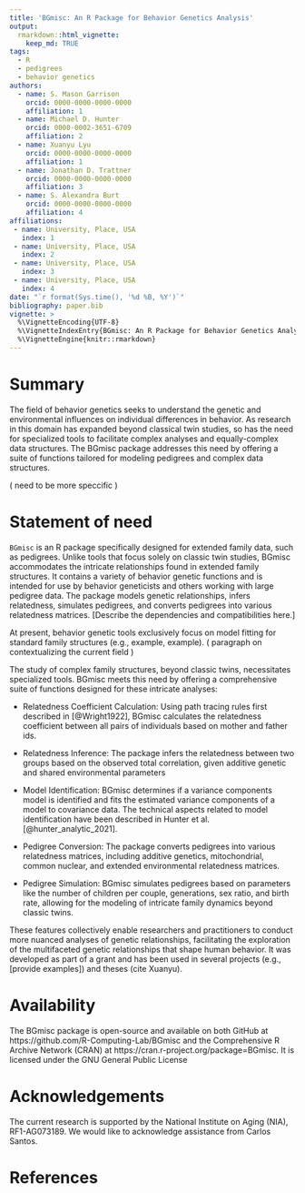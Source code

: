 ```yaml
---
title: 'BGmisc: An R Package for Behavior Genetics Analysis'
output:
  rmarkdown::html_vignette:
    keep_md: TRUE
tags:
  - R
  - pedigrees
  - behavior genetics
authors:
  - name: S. Mason Garrison
    orcid: 0000-0000-0000-0000
    affiliation: 1
  - name: Michael D. Hunter
    orcid: 0000-0002-3651-6709
    affiliation: 2
  - name: Xuanyu Lyu
    orcid: 0000-0000-0000-0000
    affiliation: 1
  - name: Jonathan D. Trattner
    orcid: 0000-0000-0000-0000
    affiliation: 3  
  - name: S. Alexandra Burt
    orcid: 0000-0000-0000-0000
    affiliation: 4
affiliations:
 - name: University, Place, USA
   index: 1
 - name: University, Place, USA
   index: 2
 - name: University, Place, USA
   index: 3
 - name: University, Place, USA
   index: 4
date: "`r format(Sys.time(), '%d %B, %Y')`"
bibliography: paper.bib
vignette: >
  %\VignetteEncoding{UTF-8}
  %\VignetteIndexEntry{BGmisc: An R Package for Behavior Genetics Analysis}
  %\VignetteEngine{knitr::rmarkdown}
---
```

<!--Guidance 
JOSS welcomes submissions from broadly diverse research areas. For this reason, we require that authors include in the paper some sentences that explain the software functionality and domain of use to a non-specialist reader. We also require that authors explain the research applications of the software. The paper should be between 250-1000 words. Authors submitting papers significantly longer than 1000 words may be asked to reduce the length of their paper.
Your paper should include:

A list of the authors of the software and their affiliations, using the correct format (see the example below).
A summary describing the high-level functionality and purpose of the software for a diverse, non-specialist audience.
A Statement of need section that clearly illustrates the research purpose of the software and places it in the context of related work.
A list of key references, including to other software addressing related needs. Note that the references should include full names of venues, e.g., journals and conferences, not abbreviations only understood in the context of a specific discipline.
Mention (if applicable) a representative set of past or ongoing research projects using the software and recent scholarly publications enabled by it.
Acknowledgment of any financial support.
-->
# Summary
<!-- > A summary describing the high-level functionality and purpose of the software for a diverse, non-specialist audience. -->

The field of behavior genetics seeks to understand the genetic and environmental influences on individual differences in behavior. As research in this domain has expanded beyond classical twin studies, so has the need for specialized tools to facilitate complex analyses and equally-complex data structures. The BGmisc package addresses this need by offering a suite of functions tailored for modeling pedigrees and complex data structures. 

( need to be more speccific )


# Statement of need
<!-- A Statement of need section that clearly illustrates the research purpose of the software and places it in the context of related work. -->

`BGmisc` is an R package specifically designed for extended family data, such as pedigrees. Unlike tools that focus solely on classic twin studies, BGmisc accommodates the intricate relationships found in extended family structures. It contains a variety of behavior genetic functions and is intended for use by behavior geneticists and others working with large pedigree data. The package models genetic relationships, infers relatedness, simulates pedigrees, and converts pedigrees into various relatedness matrices. [Describe the dependencies and compatibilities here.]

At present, behavior genetic tools exclusively focus on model fitting for standard family structures (e.g., example, example).  ( paragraph on contextualizing the current field )
<!-- A list of key references, including to other software addressing related needs. Note that the references should include full names of venues, e.g., journals and conferences, not abbreviations only understood in the context of a specific discipline.-->

The study of complex family structures, beyond classic twins, necessitates specialized tools. BGmisc meets this need by offering a comprehensive suite of functions designed for these intricate analyses:

- Relatedness Coefficient Calculation: Using path tracing rules first described in [@Wright1922], BGmisc calculates the relatedness coefficient between all pairs of individuals based on mother and father ids.

- Relatedness Inference: The package infers the relatedness between two groups based on the observed total correlation, given  additive genetic  and shared environmental parameters

- Model Identification: BGmisc determines if a variance components model is identified and fits the estimated variance components of a model to covariance data. The technical aspects related to model identification have been described in Hunter et al. [@hunter_analytic_2021].

- Pedigree Conversion: The package converts pedigrees into various relatedness matrices, including additive genetics, mitochondrial, common nuclear, and extended environmental relatedness matrices.

- Pedigree Simulation: BGmisc simulates pedigrees based on parameters like the number of children per couple, generations, sex ratio, and birth rate, allowing for the modeling of intricate family dynamics beyond classic twins.


<!-- Mention (if applicable) a representative set of past or ongoing research projects using the software and recent scholarly publications enabled by it.-->
These features collectively enable researchers and practitioners to conduct more nuanced analyses of genetic relationships, facilitating the exploration of the multifaceted genetic relationships that shape human behavior. It was developed as part of a grant and has been used in several projects (e.g., [provide examples]) and theses (cite Xuanyu).



# Availability

The BGmisc package is open-source and available on both GitHub at https://github.com/R-Computing-Lab/BGmisc and the Comprehensive R Archive Network (CRAN)  at https://cran.r-project.org/package=BGmisc. It is licensed under the GNU General Public License


# Acknowledgements

The current research is supported by the National Institute on Aging (NIA), RF1-AG073189. We would like to acknowledge assistance from Carlos Santos.


# References
